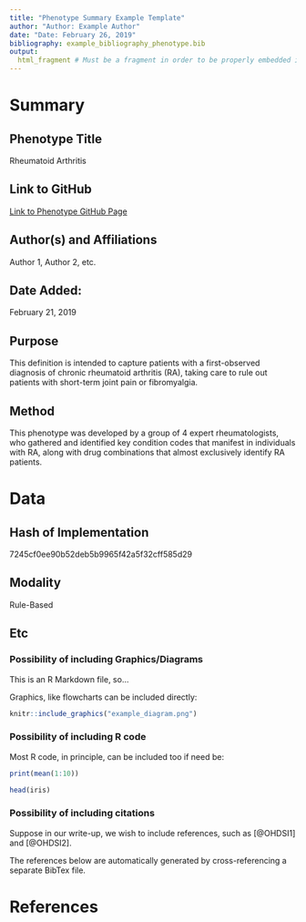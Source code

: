 ```yaml
---
title: "Phenotype Summary Example Template"
author: "Author: Example Author"
date: "Date: February 26, 2019"
bibliography: example_bibliography_phenotype.bib
output:
  html_fragment # Must be a fragment in order to be properly embedded into the Shiny app
---
```


# Summary

## Phenotype Title
Rheumatoid Arthritis

## Link to GitHub
[Link to Phenotype GitHub Page](https://www.github.com)

## Author(s) and Affiliations
Author 1, Author 2, etc.

## Date Added:
February 21, 2019

## Purpose
This definition is intended to capture patients with a first-observed diagnosis of chronic rheumatoid arthritis (RA), taking care to rule out patients with short-term joint pain or fibromyalgia.

## Method
This phenotype was developed by a group of 4 expert rheumatologists, who gathered and identified key condition codes that manifest in individuals with RA, along with drug combinations that almost exclusively identify RA patients.

# Data

## Hash of Implementation
7245cf0ee90b52deb5b9965f42a5f32cff585d29

## Modality
Rule-Based

## Etc

### Possibility of including Graphics/Diagrams
This is an R Markdown file, so...

Graphics, like flowcharts can be included directly:
```r
knitr::include_graphics("example_diagram.png")
```

### Possibility of including R code

Most R code, in principle, can be included too if need be:
```r
print(mean(1:10))

head(iris)
```

### Possibility of including citations
Suppose in our write-up, we wish to include references, such as [@OHDSI1] and [@OHDSI2].

The references below are automatically generated by cross-referencing a separate BibTex file.

# References
